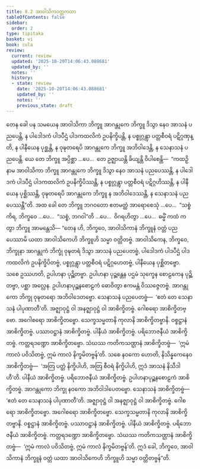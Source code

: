 ```yaml
---
title: 8.2 အာဝါသိကဝတ္တကထာ
tableOfContents: false
sidebar:
  order: 2
type: tipitaka
basket: vi
book: cula
review:
  current: review
  updated: '2025-10-20T14:06:43.088681'
  updated_by: ''
  notes: ''
  history:
  - state: review
    date: '2025-10-20T14:06:43.088681'
    updated_by: ''
    notes: ''
    previous_state: draft
---
```



<DynamicBreadcrumb />


<ReviewStatus review={frontmatter.review} showDetails={true} />

<HypothesisAnnotation frontmatter={frontmatter} />

<Division number="358" book="cula" e="ch" v="4" p="376">

<Paragraph number="1663" book="cula">
တေန ခေါ ပန သမယေန အာဝါသိကာ ဘိက္ခူ အာဂန္တုကေ ဘိက္ခူ ဒိသွာ နေဝ အာသနံ ပညပေန္တိ, န ပါဒေါဒကံ ပါဒပီဌံ ပါဒကထလိကံ ဥပနိက္ခိပန္တိ, န ပစ္စုဂ္ဂန္တွာ ပတ္တစီဝရံ ပဋိဂ္ဂဏှန္တိ, န ပါနီယေန ပုစ္ဆန္တိ, န ဝုဍ္ဎတရေပိ အာဂန္တုကေ ဘိက္ခူ အဘိဝါဒေန္တိ, န သေနာသနံ ပညပေန္တိ. ယေ တေ ဘိက္ခူ အပ္ပိစ္ဆာ …ပေ…  တေ ဥဇ္ဈာယန္တိ ခိယျန္တိ ဝိပါစေန္တိ—  “ကထဉှိ နာမ အာဝါသိကာ ဘိက္ခူ အာဂန္တုကေ ဘိက္ခူ ဒိသွာ နေဝ အာသနံ ပညပေဿန္တိ, န ပါဒေါဒကံ ပါဒပီဌံ ပါဒကထလိကံ ဥပနိက္ခိပိဿန္တိ, န ပစ္စုဂ္ဂန္တွာ ပတ္တစီဝရံ ပဋိဂ္ဂဟိဿန္တိ, န ပါနီယေန ပုစ္ဆိဿန္တိ, ဝုဍ္ဎတရေပိ အာဂန္တုကေ ဘိက္ခူ န အဘိဝါဒေဿန္တိ, န သေနာသနံ ပညပေဿန္တီ”တိ. အထ ခေါ တေ ဘိက္ခူ ဘဂဝတော ဧတမတ္ထံ အာရောစေသုံ …ပေ…  “သစ္စံ ကိရ, ဘိက္ခဝေ …ပေ…  “သစ္စံ, ဘဂဝါ”တိ …ပေ…  ဝိဂရဟိတွာ …ပေ…  ဓမ္မိံ ကထံ ကတွာ ဘိက္ခူ အာမန္တေသိ—
</Paragraph>

</Division>
<Division number="359" book="cula" e="ch" v="4" p="377">

<Paragraph number="1664" book="cula">
“တေန ဟိ, ဘိက္ခဝေ, အာဝါသိကာနံ ဘိက္ခူနံ ဝတ္တံ ပညပေဿာမိ ယထာ အာဝါသိကေဟိ ဘိက္ခူဟိ သမ္မာ ဝတ္တိတဗ္ဗံ. အာဝါသိကေန, ဘိက္ခဝေ, ဘိက္ခုနာ အာဂန္တုကံ ဘိက္ခုံ ဝုဍ္ဎတရံ ဒိသွာ အာသနံ ပညပေတဗ္ဗံ, ပါဒေါဒကံ ပါဒပီဌံ ပါဒကထလိကံ ဥပနိက္ခိပိတဗ္ဗံ, ပစ္စုဂ္ဂန္တွာ ပတ္တစီဝရံ ပဋိဂ္ဂဟေတဗ္ဗံ, ပါနီယေန ပုစ္ဆိတဗ္ဗော. သစေ ဥဿဟတိ, ဥပါဟနာ ပုဉ္ဆိတဗ္ဗာ. ဥပါဟနာ ပုဉ္ဆန္တေန ပဌမံ သုက္ခေန စောဠကေန ပုဉ္ဆိတဗ္ဗာ, ပစ္ဆာ အလ္လေန. ဥပါဟနာပုဉ္ဆနစောဠကံ ဓောဝိတွာ ဧကမန္တံ ဝိဿဇ္ဇေတဗ္ဗံ.
</Paragraph>

<Paragraph number="1665" book="cula">
အာဂန္တုကော ဘိက္ခု ဝုဍ္ဎတရော အဘိဝါဒေတဗ္ဗော. သေနာသနံ ပညပေတဗ္ဗံ—  ‘ဧတံ တေ သေနာသနံ ပါပုဏာတီ’တိ. အဇ္ဈာဝုဋ္ဌံ ဝါ အနဇ္ဈာဝုဋ္ဌံ ဝါ အာစိက္ခိတဗ္ဗံ. ဂေါစရော အာစိက္ခိတဗ္ဗော. အဂေါစရော အာစိက္ခိတဗ္ဗော. သေက္ခသမ္မတာနိ ကုလာနိ အာစိက္ခိတဗ္ဗာနိ. ဝစ္စဋ္ဌာနံ အာစိက္ခိတဗ္ဗံ. ပဿာဝဋ္ဌာနံ အာစိက္ခိတဗ္ဗံ. ပါနီယံ အာစိက္ခိတဗ္ဗံ. ပရိဘောဇနီယံ အာစိက္ခိတဗ္ဗံ. ကတ္တရဒဏ္ဍော အာစိက္ခိတဗ္ဗော. သံဃဿ ကတိကသဏ္ဌာနံ အာစိက္ခိတဗ္ဗံ—  ‘ဣမံ ကာလံ ပဝိသိတဗ္ဗံ, ဣမံ ကာလံ နိက္ခမိတဗ္ဗန်’တိ.
</Paragraph>

<Paragraph number="1666" book="cula">
သစေ နဝကော ဟောတိ, နိသိန္နကေနေဝ အာစိက္ခိတဗ္ဗံ—  ‘အတြ ပတ္တံ နိက္ခိပါဟိ, အတြ စီဝရံ နိက္ခိပါဟိ, ဣဒံ အာသနံ နိသီဒါဟီ’တိ. ပါနီယံ အာစိက္ခိတဗ္ဗံ. ပရိဘောဇနီယံ အာစိက္ခိတဗ္ဗံ. ဥပါဟနာပုဉ္ဆနစောဠကံ အာစိက္ခိတဗ္ဗံ. အာဂန္တုကော ဘိက္ခု နဝကော အဘိဝါဒါပေတဗ္ဗော. သေနာသနံ အာစိက္ခိတဗ္ဗံ—  ‘ဧတံ တေ သေနာသနံ ပါပုဏာတီ’တိ. အဇ္ဈာဝုဋ္ဌံ ဝါ အနဇ္ဈာဝုဋ္ဌံ ဝါ အာစိက္ခိတဗ္ဗံ. ဂေါစရော အာစိက္ခိတဗ္ဗော. အဂေါစရော အာစိက္ခိတဗ္ဗော. သေက္ခသမ္မတာနိ ကုလာနိ အာစိက္ခိတဗ္ဗာနိ. ဝစ္စဋ္ဌာနံ အာစိက္ခိတဗ္ဗံ. ပဿာဝဋ္ဌာနံ အာစိက္ခိတဗ္ဗံ. ပါနီယံ အာစိက္ခိတဗ္ဗံ. ပရိဘောဇနီယံ အာစိက္ခိတဗ္ဗံ. ကတ္တရဒဏ္ဍော အာစိက္ခိတဗ္ဗော. သံဃဿ ကတိကသဏ္ဌာနံ အာစိက္ခိတဗ္ဗံ—  ‘ဣမံ ကာလံ ပဝိသိတဗ္ဗံ, ဣမံ ကာလံ နိက္ခမိတဗ္ဗန်’တိ. ဣဒံ ခေါ, ဘိက္ခဝေ, အာဝါသိကာနံ ဘိက္ခူနံ ဝတ္တံ ယထာ အာဝါသိကေဟိ ဘိက္ခူဟိ သမ္မာ ဝတ္တိတဗ္ဗန်”တိ.
</Paragraph>
</Division>